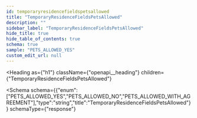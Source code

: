 ```yaml
---
id: temporaryresidencefieldspetsallowed
title: "TemporaryResidenceFieldsPetsAllowed"
description: ""
sidebar_label: "TemporaryResidenceFieldsPetsAllowed"
hide_title: true
hide_table_of_contents: true
schema: true
sample: "PETS_ALLOWED_YES"
custom_edit_url: null
---
```



<Heading
  as={"h1"}
  className={"openapi__heading"}
  children={"TemporaryResidenceFieldsPetsAllowed"}
>
</Heading>





<Schema
  schema={{"enum":["PETS_ALLOWED_YES","PETS_ALLOWED_NO","PETS_ALLOWED_WITH_AGREEMENT"],"type":"string","title":"TemporaryResidenceFieldsPetsAllowed"}}
  schemaType={"response"}
>
  
</Schema>
            